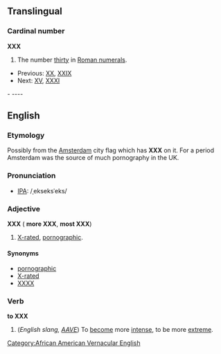==Translingual==
   
===Cardinal number===   
'''XXX'''   
# The number [[thirty]] in [[Roman numerals]].   
*Previous: [[XX]], [[XXIX]]   
*Next: [[XV]], [[thirty-one|XXXI]]   
   
- ----   
   
==English==   
   
===Etymology===   
Possibly from the [[w:Amsterdam|Amsterdam]] city flag which has '''XXX''' on it. For a period Amsterdam was the source of much pornography in the UK.   
   
===Pronunciation===   
*[[w:IPA|IPA]]: /ˌekseksˈeks/   
   
===Adjective===   
'''XXX''' ({{compar}} '''more XXX''', {{superl}} '''most XXX''')   
   
# [[X-rated]], [[pornographic]].   
   
====Synonyms====   
*[[pornographic]]   
*[[X-rated]]   
*[[XXXX]]

===Verb===   
'''to XXX'''   
   
# (''English slang, [[w:AAVE|AAVE]]'') To [[become]] more [[intense]], to be more [[extreme]].   
   
[[Category:African American Vernacular English]]